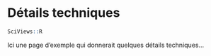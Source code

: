 # Détails techniques {#details}

```r
SciViews::R
```

<!--
``{r setup, include=FALSE, cache=FALSE}
knitr::read_chunk('setup.R')

SciViews::R
``

``{r bookdown-setup, include=FALSE}
``

``{r bookdown-include, echo=FALSE, results='asis'}
``
-->

Ici une page d'exemple qui donnerait quelques détails techniques...

